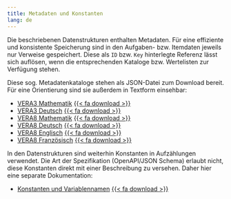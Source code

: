 ```yaml
---
title: Metadaten und Konstanten
lang: de
---
```

Die beschriebenen Datenstrukturen enthalten Metadaten. Für eine effiziente und konsistente Speicherung sind in den Aufgaben- bzw. Itemdaten jeweils nur Verweise gespeichert. Diese als `ID` bzw. `Key` hinterlegte Referenz lässt sich auflösen, wenn die entsprechenden Kataloge bzw. Wertelisten zur Verfügung stehen.

Diese sog. Metadatenkataloge stehen als JSON-Datei zum Download bereit. Für eine Orientierung sind sie außerdem in Textform einsehbar:

* [VERA3 Mathematik](md-cat_V3MA.qmd) [{{< fa download >}}](md-cat_V3MA.yaml)
* [VERA3 Deutsch](md-cat_V3DE.qmd) [{{< fa download >}}](md-cat_V3DE.yaml)
* [VERA8 Mathematik](md-cat_V8MA.qmd) [{{< fa download >}}](md-cat_V8MA.yaml)
* [VERA8 Deutsch](md-cat_V8DE.qmd) [{{< fa download >}}](md-cat_V8DE.yaml)
* [VERA8 Englisch](md-cat_V8EN.qmd) [{{< fa download >}}](md-cat_V8EN.yaml)
* [VERA8 Französisch](md-cat_V8FR.qmd) [{{< fa download >}}](md-cat_V8FR.yaml)

In den Datenstrukturen sind weiterhin Konstanten in Aufzählungen verwendet. Die Art der Spezifikation (OpenAPI/JSON Schema) erlaubt nicht, diese Konstanten direkt mit einer Beschreibung zu versehen. Daher hier eine separate Dokumentation:

* [Konstanten und Variablennamen](constants.qmd) [{{< fa download >}}](constants.yaml)